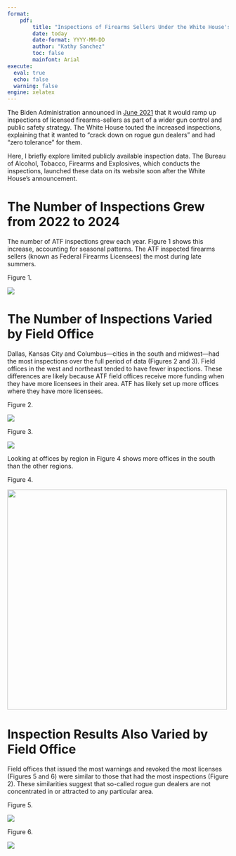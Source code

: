 ```yaml
---
format: 
    pdf:
        title: "Inspections of Firearms Sellers Under the White House's 2021 Zero Tolerance Policy"
        date: today
        date-format: YYYY-MM-DD
        author: "Kathy Sanchez"
        toc: false
        mainfont: Arial
execute:
  eval: true
  echo: false
  warning: false
engine: xelatex
---
```



The Biden Administration announced in [June 2021](https://www.whitehouse.gov/briefing-room/statements-releases/2021/06/23/fact-sheet-biden-harris-administration-announces-comprehensive-strategy-to-prevent-and-respond-to-gun-crime-and-ensure-public-safety/) that it would ramp up inspections of licensed firearms-sellers as part of a wider gun control and public safety strategy. The White House touted the increased inspections, explaining that it wanted to "crack down on rogue gun dealers" and had "zero tolerance" for them.

Here, I briefly explore limited publicly available inspection data. The Bureau of Alcohol, Tobacco, Firearms and Explosives, which conducts the inspections, launched these data on its website soon after the White House's announcement.

\newpage

# The Number of Inspections Grew from 2022 to 2024 

The number of ATF inspections grew each year. Figure 1 shows this increase, accounting for seasonal patterns. The ATF inspected firearms sellers (known as Federal Firearms Licensees) the most during late summers.

Figure 1. 
 
![](./output/plots/National_Inspection_Seasonality.png)

\newpage

# The Number of Inspections Varied by Field Office

Dallas, Kansas City and Columbus—cities in the south and midwest—had the most inspections over the full period of data (Figures 2 and 3). Field offices in the west and northeast tended to have fewer inspections. These differences are likely because ATF field offices receive more funding when they have more licensees in their area. ATF has likely set up more offices where they have more licensees.

Figure 2. 
 
![](./output/plots/FieldOffice_Treemap_Inspections.png)

\newpage

Figure 3. 

![](./output/plots/Region_Treemap_Inspections.png)

\newpage

Looking at offices by region in Figure 4 shows more offices in the south than the other regions.

Figure 4. 

![](./output/plots/Region_Bar_Inspections.png){width=500}

\newpage

# Inspection Results Also Varied by Field Office

Field offices that issued the most warnings and revoked the most licenses (Figures 5 and 6) were similar to those that had the most inspections (Figure 2). These similarities suggest that so-called rogue gun dealers are not concentrated in or attracted to any particular area.

Figure 5. 
 
![](./output/plots/FieldOffice_Treemap_Warnings.png)

\newpage

Figure 6. 
 
![](./output/plots/FieldOffice_Treemap_Revoked_Licenses.png)

